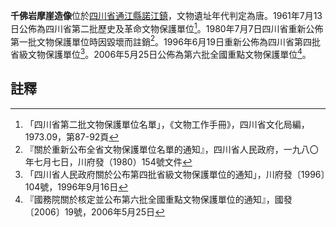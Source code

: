 {{msg:四川省文物保護單位
|名稱 = 通江千佛岩摩崖造像
|編號 = 8
|圖片 = 
|級別 = S02
|分類 = 
|時代 = [[唐代|唐代]]
|地点 = [[四川省|四川省]][[通江縣|通江縣]]
|坐標 =
|登錄 = 1961年7月13日
}}
{{msg:四川省文物保護單位
|名稱 = 千佛岩摩崖造像
|編號 = 9
|圖片 = 
|級別 = S4
|分類 = 
|時代 = [[唐代|唐代]]
|地点 = [[四川省|四川省]][[通江縣|通江縣]][[諾江鎮|諾江鎮]]
|坐標 =
|登錄 = 1996年6月19日
}}
{{msg:四川省文物保護單位
|名稱 = 通江千佛岩石窟
|編號 = 858
|圖片 = 
|級別 = 106
|分類 = 
|時代 = 唐
|地点 = [[四川省|四川省]][[通江縣|通江縣]]
|坐標 =
|登錄 = 2006年5月25日
}}
'''千佛岩摩崖造像'''位於[[四川省|四川省]][[通江縣|通江縣]][[諾江鎮|諾江鎮]]，文物遺址年代判定為唐。1961年7月13日公佈為四川省第二批歷史及革命文物保護單位<ref>「四川省第二批文物保護單位名單」，《文物工作手冊》，四川省文化局編，1973.09，第87-92頁</ref>。1980年7月7日四川省重新公佈第一批文物保護單位時因毀壞而註銷<ref>『關於重新公布全省文物保護單位名單的通知』，四川省人民政府，一九八〇年七月七日，川府發（1980）154號文件</ref>。1996年6月19日重新公佈為四川省第四批省級文物保護單位<ref>「四川省人民政府關於公布第四批省級文物保護單位的通知」，川府發〔1996〕104號，1996年9月16日</ref>。2006年5月25日公佈為第六批全國重點文物保護單位<ref>『國務院關於核定並公布第六批全國重點文物保護單位的通知』，國發〔2006〕19號，2006年5月25日</ref>。
==註釋==
{{reflist}}
{{文物保護單位小作品}}
{{四川全国重点文物保护单位}}